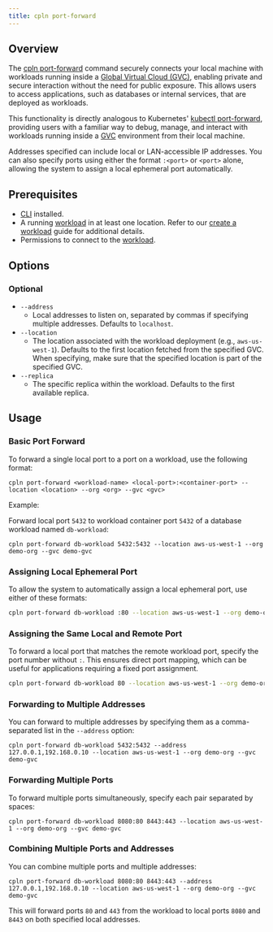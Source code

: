 ```yaml
---
title: cpln port-forward
---
```


## Overview

The [cpln port-forward](/reference/cli#port-forward) command securely connects your local machine with workloads running inside a [Global Virtual Cloud (GVC)](/reference/gvc), enabling private and secure interaction without the need for public exposure. This allows users to access applications, such as databases or internal services, that are deployed as workloads.

This functionality is directly analogous to Kubernetes' [kubectl port-forward](https://kubernetes.io/docs/reference/kubectl/generated/kubectl_port-forward/), providing users with a familiar way to debug, manage, and interact with workloads running inside a [GVC](/reference/gvc) environment from their local machine.

Addresses specified can include local or LAN-accessible IP addresses. You can also specify ports using either the format `:<port>` or `<port>` alone, allowing the system to assign a local ephemeral port automatically.

## Prerequisites

- [CLI](/reference/cli) installed.
- A running [workload](/reference/workload) in at least one location. Refer to our [create a workload](/guides/create-workload) guide for additional details.
- Permissions to connect to the [workload](/reference/workload#permissions).

## Options

### Optional

- `--address`
  - Local addresses to listen on, separated by commas if specifying multiple addresses. Defaults to `localhost`.
- `--location`
  - The location associated with the workload deployment (e.g., `aws-us-west-1`). Defaults to the first location fetched from the specified GVC. When specifying, make sure that the specified location is part of the specified GVC.
- `--replica`
  - The specific replica within the workload. Defaults to the first available replica.

## Usage

### Basic Port Forward

To forward a single local port to a port on a workload, use the following format:

```
cpln port-forward <workload-name> <local-port>:<container-port> --location <location> --org <org> --gvc <gvc>
```

Example:

Forward local port `5432` to workload container port `5432` of a database workload named `db-workload`:

```
cpln port-forward db-workload 5432:5432 --location aws-us-west-1 --org demo-org --gvc demo-gvc
```

### Assigning Local Ephemeral Port

To allow the system to automatically assign a local ephemeral port, use either of these formats:

```bash
cpln port-forward db-workload :80 --location aws-us-west-1 --org demo-org --gvc demo-gvc
```

### Assigning the Same Local and Remote Port

To forward a local port that matches the remote workload port, specify the port number without `:`. This ensures direct port mapping, which can be useful for applications requiring a fixed port assignment.

```bash
cpln port-forward db-workload 80 --location aws-us-west-1 --org demo-org --gvc demo-gvc
```

### Forwarding to Multiple Addresses

You can forward to multiple addresses by specifying them as a comma-separated list in the `--address` option:

```
cpln port-forward db-workload 5432:5432 --address 127.0.0.1,192.168.0.10 --location aws-us-west-1 --org demo-org --gvc demo-gvc
```

### Forwarding Multiple Ports

To forward multiple ports simultaneously, specify each pair separated by spaces:

```
cpln port-forward db-workload 8080:80 8443:443 --location aws-us-west-1 --org demo-org --gvc demo-gvc
```

### Combining Multiple Ports and Addresses

You can combine multiple ports and multiple addresses:

```
cpln port-forward db-workload 8080:80 8443:443 --address 127.0.0.1,192.168.0.10 --location aws-us-west-1 --org demo-org --gvc demo-gvc
```

This will forward ports `80` and `443` from the workload to local ports `8080` and `8443` on both specified local addresses.
